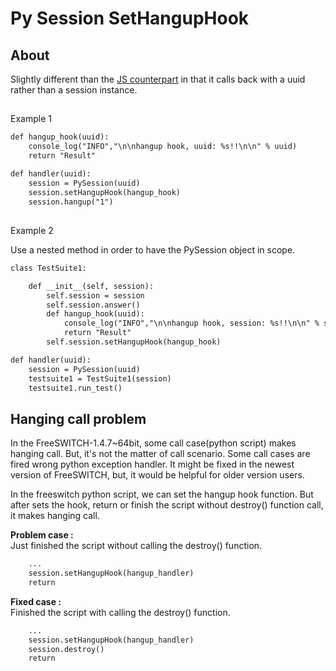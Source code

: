 
# Py Session SetHangupHook 

 

## About

Slightly different than the [JS counterpart](https://wiki.freeswitch.org/wiki/Javascript%5FSession%5FSetHangupHook "Javascript Session SetHangupHook") in that it calls back with a uuid rather than a session instance.


##   
Example 1

```xml
def hangup_hook(uuid):
    console_log("INFO","\n\nhangup hook, uuid: %s!!\n\n" % uuid)
    return "Result"

def handler(uuid):
    session = PySession(uuid)
    session.setHangupHook(hangup_hook)
    session.hangup("1")
```

##   
Example 2

Use a nested method in order to have the PySession object in scope.

```xml
class TestSuite1:

    def __init__(self, session):
        self.session = session
        self.session.answer()
        def hangup_hook(uuid):
            console_log("INFO","\n\nhangup hook, session: %s!!\n\n" % self.session)
            return "Result"
        self.session.setHangupHook(hangup_hook)

def handler(uuid):
    session = PySession(uuid)
    testsuite1 = TestSuite1(session)
    testsuite1.run_test()
```

## Hanging call problem

In the FreeSWITCH-1.4.7\~64bit, some call case(python script) makes hanging call. But, it's not the matter of call scenario. Some call cases are fired wrong python exception handler. It might be fixed in the newest version of FreeSWITCH, but, it would be helpful for older version users.

In the freeswitch python script, we can set the hangup hook function. But after sets the hook, return or finish the script without destroy() function call, it makes hanging call.

**Problem case :**  
Just finished the script without calling the destroy() function.

```xml
    ...
    session.setHangupHook(hangup_handler)
    return
```

**Fixed case :**  
Finished the script with calling the destroy() function.

```xml
    ...
    session.setHangupHook(hangup_handler)
    session.destroy()
    return

```

  

